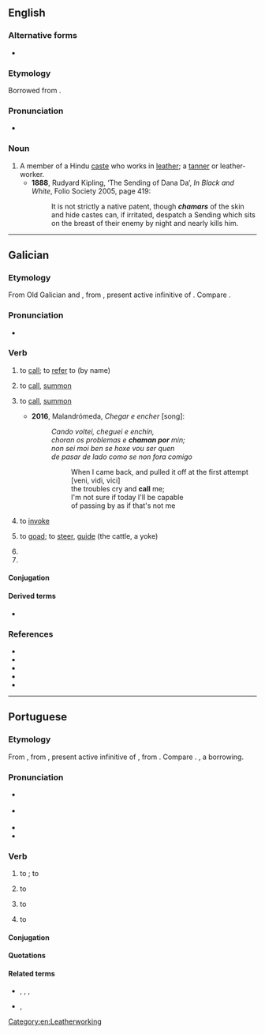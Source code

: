 ==English==

===Alternative forms===
* {{alt|en|chamaar|choomar|chumar}}

===Etymology===
Borrowed from {{bor|en|hi|चमार||tanner}}.

===Pronunciation===
* {{a|UK}} {{IPA|en|/tʃəˈmɑː/}}

===Noun===
{{en-noun}}

# A member of a Hindu [[caste]] who works in [[leather]]; a [[tanner]] or leather-worker.
#* '''1888''', Rudyard Kipling, ‘The Sending of Dana Da’, ''In Black and White'', Folio Society 2005, page 419:
#*: It is not strictly a native patent, though '''''chamars''''' of the skin and hide castes can, if irritated, despatch a Sending which sits on the breast of their enemy by night and nearly kills him.

[[Category:en:Leatherworking]]

----

==Galician==

===Etymology===
From Old Galician and {{inh|gl|roa-opt|chamar}}, from {{inh|gl|la|clāmāre}}, present active infinitive of {{m|la|clamō||cry out}}. Compare {{cog|es|llamar}}.

===Pronunciation===
* {{IPA|gl|/t͡ʃaˈmaɾ/}}

===Verb===
{{gl-verb|cham|ar}}

# to [[call]]; to [[refer]] to (by name)
#: {{uxi|gl|'''Chámome''' Alejandro e nacín en 1953|"'''I am called''' Alejandro and was born in 1953"}}
# {{lb|gl|transitive}} to [[call]], [[summon]]
#: {{uxi|gl|Quen '''chama'''?|"Who''''s calling'''?"}}
# {{indtr|gl|por}} to [[call]], [[summon]]
#* '''2016''', Malandrómeda, ''Chegar e encher'' [song]:
#*: ''Cando voltei, cheguei e enchín,''
#*: ''choran os problemas e '''chaman por''' min;''
#*: ''non sei moi ben se hoxe vou ser quen''
#*: ''de pasar de lado como se non fora comigo''
#*:: When I came back, and pulled it off at the first attempt [veni, vidi, vici]
#*:: the troubles cry and '''call''' me;
#*:: I'm not sure if today I'll be capable
#*:: of passing by as if that's not me
#: {{uxi|gl|'''Chama''' por ela|"'''Call''' her"}}
# to [[invoke]]
#: {{syn|gl|invocar}}
# {{lb|gl|transitive}} to [[goad]]; to [[steer]], [[guide]] (the cattle, a yoke)
#: {{syn|gl|afalar}}
# {{inflection of|gl|chamar||1//3|s|futr|subj}}
# {{inflection of|gl|chamar||1//3|s|pr|inf}}

====Conjugation====
{{gl-conj-ar|cham}}

====Derived terms====
* {{l|gl|rechamar}}

===References===
* {{R:DDGM}}
* {{R:gl:CX}}
* {{R:DDLG}}
* {{R:gl:TILG}}
* {{R:TLPGP}}

----

==Portuguese==

===Etymology===
From {{inh|pt|roa-opt|chamar||call}}, from {{inh|pt|la|clamāre}}, present active infinitive of {{m|la|clamō}}, from {{der|pt|ine-pro|*kelh₁-||to shout}}. Compare {{cog|es|llamar}}. {{doublet|pt|clamar}}, a borrowing.

===Pronunciation===
{{pt-IPA}}
* {{a|South Brazil}} {{IPA|pt|/ʃa.ˈma(ɻ)/|/ʃa.ˈma(ɾ)/}}
* {{a|Nordestino}} {{IPA|pt|/ʃɐ.ˈma(h)/}}
* {{audio|pt|LL-Q5146 (por)-Santamarcanda-chamar.wav|Audio (Oporto, Portugal)}}
* {{hyph|pt|cha|mar}}

===Verb===
{{pt-verb|cham|ar}}

# {{lb|pt|transitive}} to {{l|en|call}}; to {{l|en|summon}} {{gloss|to ask someone to come}}
#: {{ux|pt|Há uma partida amanhã, '''chamem''' seus amigos.|There is a match tomorrow, '''call''' your friends.}}
#: {{syn|pt|clamar|invocar|convocar}}
# {{indtr|pt|de|ditr=1}} to {{l|en|call}} {{gloss|to use as the name of}}
#: {{ux|pt|Os botânicos '''chamam''' aquele tipo de árvore de gimnosperma.|Botanists '''call''' that type of tree a gymnosperm.}}
# {{indtr|pt|de|ditr=1|cop=1}} to {{l|en|call}} {{gloss|to verbally ascribe someone a quality}}
#: {{ux|pt| '''chamaram'''-me de feio na escola.|'''They called''' me ugly at school.}}
# {{lb|pt|pronominal|transitive}} to {{l|en|be called}} {{gloss|to have a specific name}}
#: {{ux|pt|Olá, '''chamo-me''' Pedro.|Hi, I’m '''called''' Peter.}}
#: {{syn|pt|nomear|denominar|designar}}

====Conjugation====
{{pt-conj|cham|ar}}

====Quotations====
{{seeCites|pt}}

====Related terms====
* {{l|pt|chamada}}, {{l|pt|chamado}}, {{l|pt|chamador}}, {{l|pt|chamamento}}
* {{l|pt|chamariz}}, {{l|pt|chamarisco}}